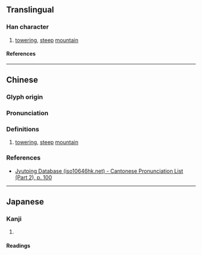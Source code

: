{{also|𡶴|嵃}}
{{character info}}
{{character info|0x2F880}}
==Translingual==

===Han character===
{{Han char|rn=46|rad=山|as=11|sn=14|four=20715|canj=UYHM,UYKM|ids=⿰山産(G),⿰山產(HTK)}}

# [[towering]], [[steep]] [[mountain]]

====References====
{{Han ref|kx=0318.070|dkj=08389|dj=0618.290|hdz=10795.070|uh=5D7C|ud=23932|bh=E1AE|bd=57774}}
{{Han ref|uh=2F880}}

----

==Chinese==
{{zh-forms|s=𡶴}}

===Glyph origin===
{{Han etym}}

===Pronunciation===
{{zh-pron
|m=chǎn
|c=caan2
|mc=y
|oc=y
|ma=
|cat=
}}

===Definitions===
{{zh-hanzi}}

# [[towering]], [[steep]] [[mountain]] {{gloss|same as [[嵃]]}} <!-- Not a variant character -->

===References===
* [http://www.iso10646hk.net/jp/document/download.jsp Jyutping Database (iso10646hk.net) - Cantonese Pronunciation List (Part 2), p. 100]

----

==Japanese==

===Kanji===
{{ja-kanji|grade=|rs=山11}}

# {{rfdef|ja|sort=山11}}

====Readings====
{{ja-readings
|goon=[[せん]] (sen)
|kanon=[[さん]] (san)
|kun=}}